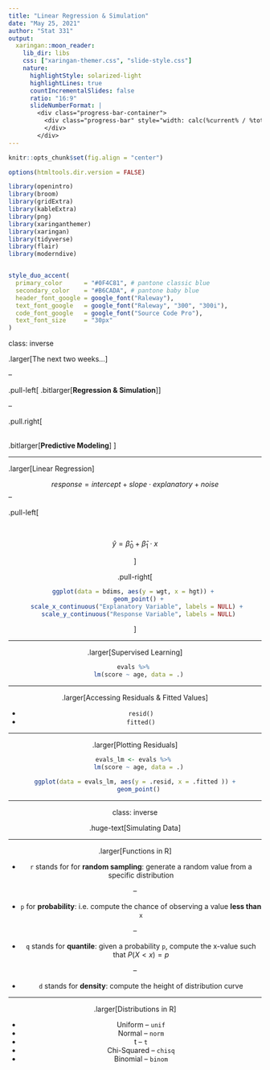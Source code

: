 ```yaml
---
title: "Linear Regression & Simulation"
date: "May 25, 2021"
author: "Stat 331"
output:
  xaringan::moon_reader:
    lib_dir: libs
    css: ["xaringan-themer.css", "slide-style.css"]
    nature:
      highlightStyle: solarized-light
      highlightLines: true
      countIncrementalSlides: false
      ratio: "16:9"
      slideNumberFormat: |
        <div class="progress-bar-container">
          <div class="progress-bar" style="width: calc(%current% / %total% * 100%);">
          </div>
        </div>
---
```



```r
knitr::opts_chunk$set(fig.align = "center")

options(htmltools.dir.version = FALSE)

library(openintro)
library(broom)
library(gridExtra)
library(kableExtra)
library(png)
library(xaringanthemer)
library(xaringan)
library(tidyverse)
library(flair)
library(moderndive)


style_duo_accent(
  primary_color      = "#0F4C81", # pantone classic blue
  secondary_color    = "#B6CADA", # pantone baby blue
  header_font_google = google_font("Raleway"),
  text_font_google   = google_font("Raleway", "300", "300i"),
  code_font_google   = google_font("Source Code Pro"),
  text_font_size     = "30px"
)
```

class: inverse

.larger[The next two weeks...]

--

.pull-left[
.bitlarger[**Regression & Simulation**]
]

--

.pull.right[

</br>
.bitlarger[**Predictive Modeling**]
]

---

.larger[Linear Regression]

$$
  response = intercept + slope \cdot explanatory + noise
$$
--

.pull-left[

</br>
<center>
$\hat{y} = \hat{\beta}_0 + \hat{\beta}_1 \cdot x$

]

.pull-right[
```r
ggplot(data = bdims, aes(y = wgt, x = hgt)) + 
  geom_point() +
  scale_x_continuous("Explanatory Variable", labels = NULL) + 
  scale_y_continuous("Response Variable", labels = NULL)
```
]

---

.larger[Supervised Learning]

```r
evals %>% 
  lm(score ~ age, data = .)
```

---

.larger[Accessing Residuals & Fitted Values]

- `resid()` 
- `fitted()`

---

.larger[Plotting Residuals]

```r
evals_lm <- evals %>% 
  lm(score ~ age, data = .)
```

```r
ggplot(data = evals_lm, aes(y = .resid, x = .fitted )) +
  geom_point()
```


---

class: inverse

.huge-text[Simulating Data]

---

.larger[Functions in R]

- `r` stands for for **random sampling**: generate a random value from a 
specific distribution

--

- `p` for **probability**: i.e. compute the chance of observing a value **less
than** `x`

--

- `q` stands for **quantile**: given a probability `p`, compute the x-value
such that $P(X < x) = p$

--

- `d` stands for **density**: compute the height of distribution curve

---

.larger[Distributions in R]

- Uniform -- `unif`
- Normal -- `norm`
- t -- `t`
- Chi-Squared -- `chisq`
- Binomial -- `binom`
